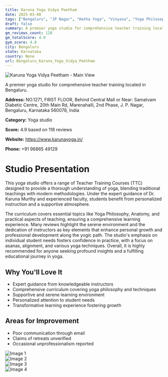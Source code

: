 ```yaml
---
title: Karuna Yoga Vidya Peetham
date: 2025-03-08
tags: ["Bengaluru", "JP Nagar", "Hatha Yoga", "Vinyasa", "Yoga Philosophy", "Supportive Environment", "Comprehensive Training", "Bengaluru"]  
draft: false
summary: A premier yoga studio for comprehensive teacher training located in Bengaluru.
gm_reviews_count: 118
gm_totalScore: 4.9
gym_score: 4.8
city: Bengaluru
state: Karnataka
country: None
url: Bengaluru_Karuna_Yoga_Vidya_Peetham
---
```


<div className="aspect-[16/9] relative my-8">
  <img 
    src="https://lh5.googleusercontent.com/p/AF1QipPweRTvS7cMIQxwNXEDRXvI01bQl7-MBx13aSC8=w1920-h1080-k-no"
    alt="Karuna Yoga Vidya Peetham - Main View"
    className="object-cover absolute inset-0 w-full h-full rounded-lg"
  />
</div>

A premier yoga studio for comprehensive teacher training located in Bengaluru.

**Address:** NO.1271, FIRST FLOOR, Behind Central Mall or Near: Samatvam Diabetic Centre, 20th Main Rd, Marenahalli, 2nd Phase, J. P. Nagar, Bengaluru, Karnataka 560078, India

**Category:** Yoga studio

**Score:** 4.9 based on 118 reviews

**Website:** https://www.karunayoga.in/

**Phone:** +91 96865 49129

# Studio Presentation

This yoga studio offers a range of Teacher Training Courses (TTC) designed to provide a thorough understanding of yoga, blending traditional teachings with modern methodologies. Under the expert guidance of Dr. Karuna Murthy and experienced faculty, students benefit from personalized instruction and a supportive atmosphere.

The curriculum covers essential topics like Yoga Philosophy, Anatomy, and practical aspects of teaching, ensuring a comprehensive learning experience. Many reviews highlight the serene environment and the dedication of instructors as key elements that enhance personal growth and professional development along the yogic path. The studio's emphasis on individual student needs fosters confidence in practice, with a focus on asanas, alignment, and various yoga techniques. Overall, it is highly recommended for anyone seeking profound insights and a fulfilling educational journey in yoga.

## Why You'll Love It

- Expert guidance from knowledgeable instructors
- Comprehensive curriculum covering yoga philosophy and techniques
- Supportive and serene learning environment
- Personalized attention to student needs
- Transformative learning experience fostering growth

## Areas for Improvement

- Poor communication through email
- Claims of retreats unverified
- Occasional unprofessionalism reported

<div className="grid grid-cols-1 xl:grid-cols-2 gap-4 my-8">
<div className="aspect-[4/3] relative"><img src="https://lh5.googleusercontent.com/p/AF1QipNzoUoX44k5gGeK4JYdmBHNQzkOVJiHj5ctAyZ0=w1920-h1080-k-no" alt="Image 1" className="object-cover absolute inset-0 w-full h-full rounded-lg" /></div>
<div className="aspect-[4/3] relative"><img src="https://lh5.googleusercontent.com/p/AF1QipPiHW3hFZM2OCPHZzjw_zfcat7rs_Se108tsl7i=w1920-h1080-k-no" alt="Image 2" className="object-cover absolute inset-0 w-full h-full rounded-lg" /></div>
<div className="aspect-[4/3] relative"><img src="https://lh5.googleusercontent.com/p/AF1QipPBKcqW4UOeRd6HNAyIHrYtTlKldIRJWJwYvfg-=w1920-h1080-k-no" alt="Image 3" className="object-cover absolute inset-0 w-full h-full rounded-lg" /></div>
<div className="aspect-[4/3] relative"><img src="https://lh5.googleusercontent.com/p/AF1QipM1ikulTk-YgXz9PK_zd_Ubgn0Dhgnqj_l1lgza=w1920-h1080-k-no" alt="Image 4" className="object-cover absolute inset-0 w-full h-full rounded-lg" /></div>
</div>